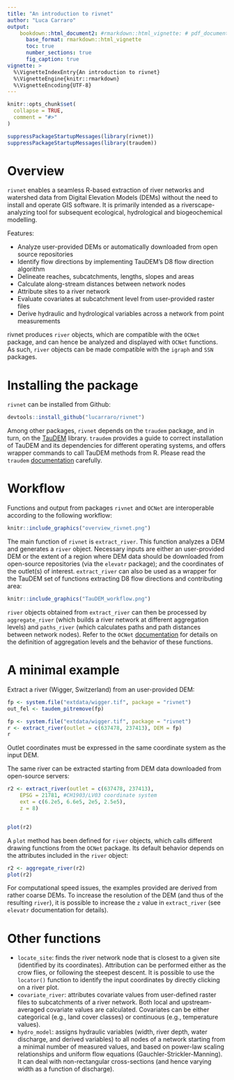 ```yaml
---
title: "An introduction to rivnet"
author: "Luca Carraro"
output: 
    bookdown::html_document2: #rmarkdown::html_vignette: # pdf_document 
      base_format: rmarkdown::html_vignette
      toc: true
      number_sections: true
      fig_caption: true
vignette: >
  %\VignetteIndexEntry{An introduction to rivnet}
  %\VignetteEngine{knitr::rmarkdown}
  %\VignetteEncoding{UTF-8}
---
```


```r
knitr::opts_chunk$set(
  collapse = TRUE,
  comment = "#>"
)
``` 

```r
suppressPackageStartupMessages(library(rivnet))
suppressPackageStartupMessages(library(traudem))
```


# Overview

`rivnet` enables a seamless R-based extraction of river networks and watershed data from Digital Elevation Models (DEMs) without the need to install and operate GIS software. It is primarily intended as a riverscape-analyzing tool for subsequent ecological, hydrological and biogeochemical modelling.

Features:

* Analyze user-provided DEMs or automatically downloaded from open source repositories
* Identify flow directions by implementing TauDEM's D8 flow direction algorithm
* Delineate reaches, subcatchments, lengths, slopes and areas
* Calculate along-stream distances between network nodes
* Attribute sites to a river network
* Evaluate covariates at subcatchment level from user-provided raster files
* Derive hydraulic and hydrological variables across a network from point measurements

rivnet produces `river` objects, which are compatible with the `OCNet` package, and can hence be analyzed and displayed with `OCNet` functions. As such, `river` objects can be made compatible with the `igraph` and `SSN` packages.

# Installing the package

`rivnet` can be installed from Github:

```r
devtools::install_github("lucarraro/rivnet")
```

Among other packages, `rivnet` depends on the `traudem` package, and in turn, on the [TauDEM](https://hydrology.usu.edu/taudem/taudem5/) library. `traudem` provides a guide to correct installation of TauDEM and its dependencies for different operating systems, and offers wrapper commands to call TauDEM methods from R. Please read the `traudem` [documentation](https://lucarraro.github.io/traudem) carefully.

# Workflow

Functions and output from packages `rivnet` and `OCNet` are interoperable according to the following workflow:

```r
knitr::include_graphics("overview_rivnet.png")
```

The main function of `rivnet` is `extract_river`. This function analyzes a DEM and generates a `river` object. Necessary inputs are either an user-provided DEM or the extent of a region where DEM data should be downloaded from open-source repositories (via the `elevatr` package); and the coordinates of the outlet(s) of interest. `extract_river` can also be used as a wrapper for the TauDEM set of functions extracting D8 flow directions and contributing area:

```r
knitr::include_graphics("TauDEM_workflow.png")
```

`river` objects obtained from `extract_river` can then be processed by `aggregate_river` (which builds a river network at different aggregation levels) and `paths_river` (which calculates paths and path distances between network nodes). Refer to the `OCNet` [documentation](https://lucarraro.github.io/OCNet/articles/OCNet.html) for details on the definition of aggregation levels and the behavior of these functions.

# A minimal example

Extract a river (Wigger, Switzerland) from an user-provided DEM:
```r
fp <- system.file("extdata/wigger.tif", package = "rivnet")
out_fel <- taudem_pitremove(fp)
```

```r
fp <- system.file("extdata/wigger.tif", package = "rivnet")
r <- extract_river(outlet = c(637478, 237413), DEM = fp)
r
```
Outlet coordinates must be expressed in the same coordinate system as the input DEM.

The same river can be extracted starting from DEM data downloaded from open-source servers:
```r
r2 <- extract_river(outlet = c(637478, 237413),
	EPSG = 21781, #CH1903/LV03 coordinate system
	ext = c(6.2e5, 6.6e5, 2e5, 2.5e5),
	z = 8)


plot(r2)

```

A `plot` method has been defined for `river` objects, which calls different drawing functions from the `OCNet` package. Its default behavior depends on the attributes included in the `river` object:
```r
r2 <- aggregate_river(r2)
plot(r2)

```

For computational speed issues, the examples provided are derived from rather coarse DEMs. To increase the resolution of the DEM (and thus of the resulting `river`), it is possible to increase the `z` value in `extract_river` (see `elevatr` documentation for details).

# Other functions

* `locate_site`: finds the river network node that is closest to a given site (identified by its coordinates). Attribution can be performed either as the crow flies, or following the steepest descent. It is possible to use the `locator()` function to identify the input coordinates by directly clicking on a river plot.
* `covariate_river`: attributes covariate values from user-defined raster files to subcatchments of a river network. Both local and upstream-averaged covariate values are calculated. Covariates can be either categorical (e.g., land cover classes) or continuous (e.g., temperature values).
* `hydro_model`: assigns hydraulic variables (width, river depth, water discharge, and derived variables) to all nodes of a network starting from a minimal number of measured values, and based on power-law scaling relationships and uniform flow equations (Gauchler-Strickler-Manning). It can deal with non-rectangular cross-sections (and hence varying width as a function of discharge).

